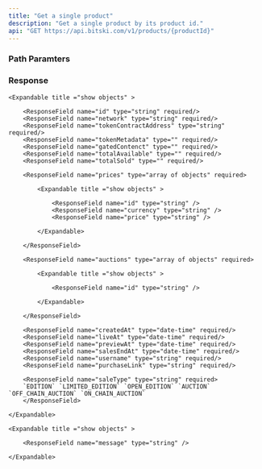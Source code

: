 ```yaml
---
title: "Get a single product"
description: "Get a single product by its product id."
api: "GET https://api.bitski.com/v1/products/{productId}"
---
```


### Path Paramters

<ParamField query="productId" type="string" required />

### Response

<ParamField body="products" type="array of objects" required>

    <Expandable title ="show objects" >

        <ResponseField name="id" type="string" required/>
        <ResponseField name="network" type="string" required/>
        <ResponseField name="tokenContractAddress" type="string" required/>
        <ResponseField name="tokenMetadata" type="" required/>
        <ResponseField name="gatedContenct" type="" required/>
        <ResponseField name="totalAvailable" type="" required/>
        <ResponseField name="totalSold" type="" required/>

        <ResponseField name="prices" type="array of objects" required>

            <Expandable title ="show objects" >

                <ResponseField name="id" type="string" />
                <ResponseField name="currency" type="string" />
                <ResponseField name="price" type="string" />

            </Expandable>

        </ResponseField>

        <ResponseField name="auctions" type="array of objects" required>

            <Expandable title ="show objects" >

                <ResponseField name="id" type="string" />

            </Expandable>

        </ResponseField>

        <ResponseField name="createdAt" type="date-time" required/>
        <ResponseField name="liveAt" type="date-time" required/>
        <ResponseField name="previewAt" type="date-time" required/>
        <ResponseField name="salesEndAt" type="date-time" required/>
        <ResponseField name="username" type="string" required/>
        <ResponseField name="purchaseLink" type="string" required/>

        <ResponseField name="saleType" type="string" required>
        `EDITION` `LIMITED_EDITION` `OPEN_EDITION` `AUCTION` `OFF_CHAIN_AUCTION` `ON_CHAIN_AUCTION`
        </ResponseField>

    </Expandable>

</ParamField>

<ParamField body= "error" type="object" required >
  
    <Expandable title ="show objects" >

        <ResponseField name="message" type="string" />

    </Expandable>

</ParamField>
